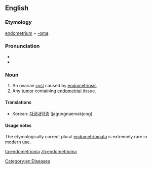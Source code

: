 ==English==

===Etymology===

[[endometrium]] + [[-oma]]

===Pronunciation===
*{{IPA|ˌendəmitriˈəʊmə}}
*{{rhymes|əʊmə}}

===Noun===
{{en-noun}}

# An ovarian [[cyst]] caused by [[endometriosis]].
# Any [[tumor]] containing [[endometrial]] tissue.

====Translations====
*Korean: [[자궁내막종]] (jagungnaemakjong)

====Usage notes====

The etymologically correct plural [[endometriomata]] is extremely rare in modern use.

[[Category:en:Diseases]]

[[ta:endometrioma]]
[[zh:endometrioma]]